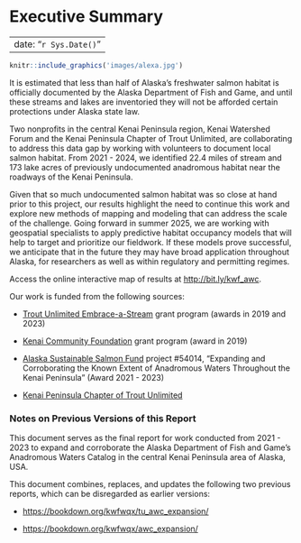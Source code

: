 # Executive Summary {.unnumbered}

---
date: "`r Sys.Date()`"
---

```r
knitr::include_graphics('images/alexa.jpg')
```

::: {.callout-note appearance="simple"}
It is estimated that less than half of Alaska's freshwater salmon habitat is officially documented by the Alaska Department of Fish and Game, and until these streams and lakes are inventoried they will not be afforded certain protections under Alaska state law.

Two nonprofits in the central Kenai Peninsula region, Kenai Watershed Forum and the Kenai Peninsula Chapter of Trout Unlimited, are collaborating to address this data gap by working with volunteers to document local salmon habitat. From 2021 - 2024, we identified 22.4 miles of stream and 173 lake acres of previously undocumented anadromous habitat near the roadways of the Kenai Peninsula.

Given that so much undocumented salmon habitat was so close at hand prior to this project, our results highlight the need to continue this work and explore new methods of mapping and modeling that can address the scale of the challenge. Going forward in summer 2025, we are working with geospatial specialists to apply predictive habitat occupancy models that will help to target and prioritize our fieldwork. If these models prove successful, we anticipate that in the future they may have broad application throughout Alaska, for researchers as well as within regulatory and permitting regimes.

Access the online interactive map of results at <http://bit.ly/kwf_awc>.
:::

Our work is funded from the following sources:

-   [Trout Unlimited Embrace-a-Stream](https://www.embraceastream.org/) grant program (awards in 2019 and 2023)

-   [Kenai Community Foundation](https://www.kenaicommunityfoundation.org/) grant program (award in 2019)

-   [Alaska Sustainable Salmon Fund](http://www.akssf.org/About.aspx) project #54014, "Expanding and Corroborating the Known Extent of Anadromous Waters Throughout the Kenai Peninsula" (Award 2021 - 2023)

-   [Kenai Peninsula Chapter of Trout Unlimited](https://kenaipeninsula.tu.org/)

### Notes on Previous Versions of this Report {.unnumbered}

This document serves as the final report for work conducted from 2021 - 2023 to expand and corroborate the Alaska Department of Fish and Game's Anadromous Waters Catalog in the central Kenai Peninsula area of Alaska, USA.

This document combines, replaces, and updates the following two previous reports, which can be disregarded as earlier versions:

-   <https://bookdown.org/kwfwqx/tu_awc_expansion/>

-   <https://bookdown.org/kwfwqx/awc_expansion/>

